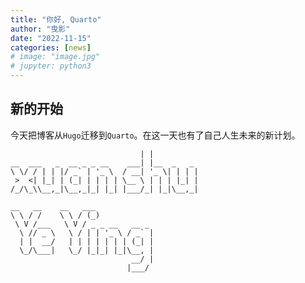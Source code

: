 ```yaml
---
title: "你好, Quarto"
author: "曳影"
date: "2022-11-15"
categories: [news]
# image: "image.jpg"
# jupyter: python3
---
```


## 新的开始
今天把博客从`Hugo`迁移到`Quarto`。在这一天也有了自己人生未来的新计划。


```                           _
                             | |
__  ___   _  __ _ _ __    ___| |__  _   _
\ \/ / | | |/ _` | '_ \  / __| '_ \| | | |
 >  <| |_| | (_| | | | | \__ \ | | | |_| |
/_/\_\\__,_|\__,_|_| |_| |___/_| |_|\__,_|

```

```
__   __    __   ___
\ \ / /    \ \ / (_)
 \ V /___   \ V / _ _ __   __ _
  \ // _ \   \ / | | '_ \ / _` |
  | |  __/   | | | | | | | (_| |
  \_/\___|   \_/ |_|_| |_|\__, |
                           __/ |
                          |___/
```